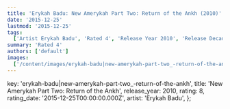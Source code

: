 ```yaml
---
title: 'Erykah Badu: New Amerykah Part Two: Return of the Ankh (2010)'
date: '2015-12-25'
lastmod: '2015-12-25'
tags:
  ['Artist Erykah Badu', 'Rated 4', 'Release Year 2010', 'Release Decade 2010']
summary: 'Rated 4'
authors: ['default']
images:
  ['/content/images/erykah-badu|new-amerykah-part-two_-return-of-the-ankh.jpg']
---
```


  key: 'erykah-badu|new-amerykah-part-two_-return-of-the-ankh',
  title: 'New Amerykah Part Two: Return of the Ankh',
  release_year: 2010,
  rating: 8,
  rating_date: '2015-12-25T00:00:00.000Z',
  artist: 'Erykah Badu',
};

<MusicRating data={data} />
